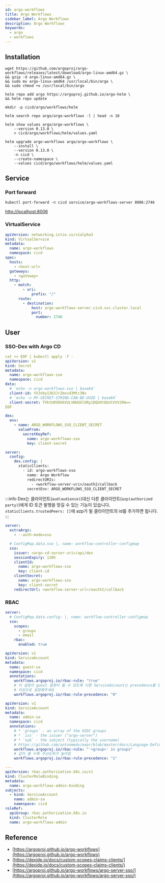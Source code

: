 ```yaml
---
id: argo-workflows
title: Argo Workflows
sidebar_label: Argo Workflows
description: Argo Workflows
keywords:
  - argo
  - workflows
---
```


## Installation

```shell
wget https://github.com/argoproj/argo-workflows/releases/latest/download/argo-linux-amd64.gz \
&& gzip -d argo-linux-amd64.gz \
&& sudo mv argo-linux-amd64 /usr/local/bin/argo \
&& sudo chmod +x /usr/local/bin/argo
```

```shell
helm repo add argo https://argoproj.github.io/argo-helm \
&& helm repo update
```

```shell
mkdir -p cicd/argo/workflows/helm
```

```shell
helm search repo argo/argo-workflows -l | head -n 10
```

```shell
helm show values argo/argo-workflows \
    --version 0.13.0 \
    > cicd/argo/workflows/helm/values.yaml
```

```shell
helm upgrade argo-workflows argo/argo-workflows \
    --install \
    --version 0.13.0 \
    -n cicd \
    --create-namespace \
    --values cicd/argo/workflows/helm/values.yaml
```

## Service

### Port forward

```shell
kubectl port-forward -n cicd service/argo-workflows-server 8006:2746
```

[http://localhost:8006](http://localhost:8006)

### VirtualService

```yaml title="cicd/argo/workflows/base/virtual-service.yaml" {8,10}
apiVersion: networking.istio.io/v1alpha3
kind: VirtualService
metadata:
  name: argo-workflows
  namespace: cicd
spec:
  hosts:
    - <host-url>
  gateways:
    - <gateway>
  http:
    - match:
        - uri:
            prefix: "/"
      route:
        - destination:
            host: argo-workflows-server.cicd.svc.cluster.local
            port:
              number: 2746
```

## User

### SSO-Dex with Argo CD

```yaml
cat << EOF | kubectl apply -f -
apiVersion: v1
kind: Secret
metadata:
  name: argo-workflows-sso
  namespace: cicd
data:
  # `echo -n argo-workflows-sso | base64`
  client-id: YXJnby13b3JrZmxvd3Mtc3Nv
  # `echo -n MY-SECRET-STRING-CAN-BE-UUID | base64`
  client-secret: TVktU0VDUkVULVNUUklORy1DQU4tQkUtVVVJRA==
EOF
```

```yaml title="cicd/argo/cd/helm/values.yaml"
dex:
  env:
    - name: ARGO_WORKFLOWS_SSO_CLIENT_SECRET
      valueFrom:
        secretKeyRef:
          name: argo-workflows-sso
          key: client-secret

server:
  config:
    dex.config: |
      staticClients:
        - id: argo-workflows-sso
          name: Argo Workflow
          redirectURIs:
            - <workflow-server-uri>/oauth2/callback
          secretEnv: ARGO_WORKFLOWS_SSO_CLIENT_SECRET
```

:::info
Dex는 클라이언트(`aud(audience)`)대신 다른 클라이언트(`azp(authorized party)`)에게 ID 토큰 발행을 맞길 수 있는 기능이 있습니다. `staticClients.trustedPeers: []`에 azp가 될 클라이언트의 id를 추가하면 됩니다.
:::

```yaml title="cicd/argo/workflows/helm/values.yaml"
server:
  extraArgs:
    - --auth-mode=sso

  # ConfigMap.data.sso |, name: workflow-controller-configmap
  sso:
    issuer: <argo-cd-server-uri>/api/dex
    sessionExpiry: 120h
    clientId:
      name: argo-workflows-sso
      key: client-id
    clientSecret:
      name: argo-workflows-sso
      key: client-secret
    redirectUrl: <workflow-server-url>/oauth2/callback
```

### RBAC

```yaml title="cicd/argo/workflows/helm/values.yaml"
server:
  # ConfigMap.data.config: |, name: workflow-controller-configmap
  sso:
    scopes:
      - groups
      - email
    rbac:
      enabled: true
```

```yaml title="cicd/argo/workflows/base/guest-sa.yaml"
apiVersion: v1
kind: ServiceAccount
metadata:
  name: guest-sa
  namespace: cicd
  annotations:
    workflows.argoproj.io/rbac-rule: "true"
    # 이 설정이 guest 설정이 될 수 있도록 다른 ServiceAccount는 precedence를 1
    # 이상으로 설정해주세요
    workflows.argoproj.io/rbac-rule-precedence: "0"
```

```yaml title="cicd/argo/workflows/base/admin-sa.yaml"
apiVersion: v1
kind: ServiceAccount
metadata:
  name: admin-sa
  namespace: cicd
  annotations:
    # * `groups` - an array of the OIDC groups
    # * `iss` - the issuer ("argo-server")
    # * `sub` - the subject (typically the username)
    # https://github.com/antonmedv/expr/blob/master/docs/Language-Definition.md
    workflows.argoproj.io/rbac-rule: "'<group>' in groups"
    # 값이 클 수록 우선순위가 높아짐
    workflows.argoproj.io/rbac-rule-precedence: "1"

---
apiVersion: rbac.authorization.k8s.io/v1
kind: ClusterRoleBinding
metadata:
  name: argo-workflows-admin-binding
subjects:
  - kind: ServiceAccount
    name: admin-sa
    namespace: cicd
roleRef:
  apiGroup: rbac.authorization.k8s.io
  kind: ClusterRole
  name: argo-workflows-admin
```

## Reference

- [https://argoproj.github.io/argo-workflows](https://argoproj.github.io/argo-workflows)
- [https://dexidp.io/docs/custom-scopes-claims-clients/](https://dexidp.io/docs/custom-scopes-claims-clients/)
- [https://argoproj.github.io/argo-workflows/argo-server-sso/](https://argoproj.github.io/argo-workflows/argo-server-sso/)

